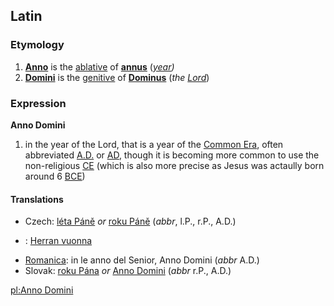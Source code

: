 == Latin ==
=== Etymology ===
# '''[[Anno]]''' is the [[ablative]] of '''[[annus]]''' (''[[year]])''
# '''[[Domini]]''' is the [[genitive]] of '''[[Dominus]]''' (''the [[Lord]]'')
=== Expression ===
'''Anno Domini'''
# in the year of the Lord, that is a year of the [[Common Era]], often abbreviated [[A.D.]] or [[AD]], though it is becoming more common to use the non-religious [[CE]] (which is also more precise as Jesus was actaully born around 6 [[BCE]])

==== Translations ====
*Czech: [[léta Páně]] ''or'' [[roku Páně]] (''abbr'', l.P., r.P., A.D.)
*{{msg:fi}} : [[Herran vuonna]]
*[[Romanica]]: in le anno del Senior, Anno Domini (''abbr'' A.D.)
*Slovak: [[rok#Slovak|roku Pána]] ''or'' [[Anno Domini#Latin|Anno Domini]] (''abbr'' r.P., A.D.)

[[pl:Anno Domini]]